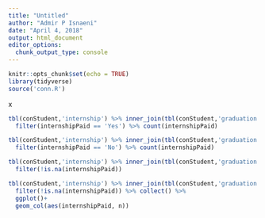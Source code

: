 ```yaml
---
title: "Untitled"
author: "Admir P Isnaeni"
date: "April 4, 2018"
output: html_document
editor_options: 
  chunk_output_type: console
---
```


```r
knitr::opts_chunk$set(echo = TRUE)
library(tidyverse)
source('conn.R')
```

x

```r
tbl(conStudent,'internship') %>% inner_join(tbl(conStudent,'graduation')) %>% select(graduationId,jobTitle,internshipPaid) %>% 
  filter(internshipPaid == 'Yes') %>% count(internshipPaid)
```

```r
tbl(conStudent,'internship') %>% inner_join(tbl(conStudent,'graduation')) %>% select(graduationId,jobTitle,internshipPaid) %>% 
  filter(internshipPaid == 'No') %>% count(internshipPaid)
```

```r
tbl(conStudent,'internship') %>% inner_join(tbl(conStudent,'graduation')) %>% select(graduationId,jobTitle,internshipPaid)%>% count(internshipPaid) %>% 
  filter(!is.na(internshipPaid))
```

```r
tbl(conStudent,'internship') %>% inner_join(tbl(conStudent,'graduation')) %>% select(graduationId,jobTitle,internshipPaid)%>% count(internshipPaid) %>% 
  filter(!is.na(internshipPaid)) %>% collect() %>% 
  ggplot()+
  geom_col(aes(internshipPaid, n))
```


